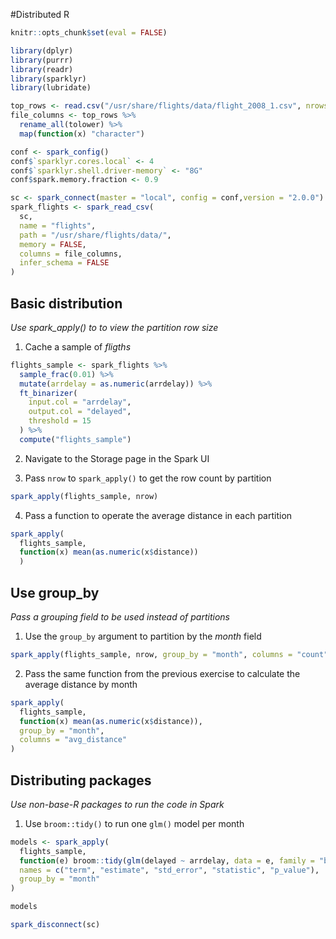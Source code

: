 #Distributed R
```r
knitr::opts_chunk$set(eval = FALSE)
```

```r
library(dplyr)
library(purrr)
library(readr)
library(sparklyr)
library(lubridate)

top_rows <- read.csv("/usr/share/flights/data/flight_2008_1.csv", nrows = 5)
file_columns <- top_rows %>%
  rename_all(tolower) %>%
  map(function(x) "character")

conf <- spark_config()
conf$`sparklyr.cores.local` <- 4
conf$`sparklyr.shell.driver-memory` <- "8G"
conf$spark.memory.fraction <- 0.9

sc <- spark_connect(master = "local", config = conf,version = "2.0.0")
spark_flights <- spark_read_csv(
  sc,
  name = "flights",
  path = "/usr/share/flights/data/",
  memory = FALSE,
  columns = file_columns,
  infer_schema = FALSE
)
```

## Basic distribution
*Use spark_apply() to to view the partition row size*

1. Cache a sample of *fligths*
```r
flights_sample <- spark_flights %>%
  sample_frac(0.01) %>%
  mutate(arrdelay = as.numeric(arrdelay)) %>%
  ft_binarizer(
    input.col = "arrdelay",
    output.col = "delayed",
    threshold = 15
  ) %>%
  compute("flights_sample")
```

2. Navigate to the Storage page in the Spark UI

3. Pass `nrow` to `spark_apply()` to get the row count by partition
```r
spark_apply(flights_sample, nrow)
```

4. Pass a function to operate the average distance in each partition
```r
spark_apply(
  flights_sample, 
  function(x) mean(as.numeric(x$distance))
  )
```

## Use group_by
*Pass a grouping field to be used instead of partitions*

1. Use the `group_by` argument to partition by the *month* field
```r
spark_apply(flights_sample, nrow, group_by = "month", columns = "count")
```

2. Pass the same function from the previous exercise to calculate the average distance by month
```r
spark_apply(
  flights_sample,
  function(x) mean(as.numeric(x$distance)),
  group_by = "month",
  columns = "avg_distance"
)
```

## Distributing packages
*Use non-base-R packages to run the code in Spark*

1. Use `broom::tidy()` to run one `glm()` model per month
```r
models <- spark_apply(
  flights_sample,
  function(e) broom::tidy(glm(delayed ~ arrdelay, data = e, family = "binomial")),
  names = c("term", "estimate", "std_error", "statistic", "p_value"),
  group_by = "month"
)

models
```





```r
spark_disconnect(sc)
```





